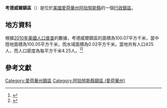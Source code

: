 {{noteTA
|G1=USState
|G2=地名
|G3=Unit
}}
{{Infobox settlement
|official_name            = 考德威爾鎮區
|native_name = Caldwell Township
|settlement_type          = [[行政鎮區|行政鎮區]]
|image_skyline            = 
|imagesize                = 
|image_map                = Map highlighting Caldwell Township, Appanoose County, Iowa.svg
|mapsize                  = 250px
|pushpin_map  =USA Iowa
|pushpin_label = 考德威爾鎮區
|pushpin_label_position   = top
|pushpin_map_caption      = 考德威爾鎮區在愛荷華州的位置
|subdivision_type         = [[世界政區索引|國家]]
|subdivision_type1        = [[美国州份|州份]]
|subdivision_type2        = [[愛荷華州行政区划|縣]]
|subdivision_name         = [[美国|美国]]
|subdivision_name1        = [[愛荷華州|愛荷華州]]
|subdivision_name2        = [[阿珀努斯縣_(愛荷華州)|阿珀努斯縣]]
|elevation_ft             = 997
|elevation_m              = 304
|timezone                 = [[北美中部時區|北美中部時區]]
|area_total_km2           = 100.07
|area_land_km2            = 100.05
|area_water_km2           = 0.02
|area_total_sq_mi         = 
|area_land_sq_mi          = 
|area_water_sq_mi         = 
|population_as_of         = [[2010年美國人口普查|2010]]
|population_footnotes     = 
|population_total         = 425
|population_density_km2   = auto
|population_density_sq_mi = auto
|utc_offset               = -6
|coordinates              = {{coord|40|37|56|N|92|48|44|W|type:city_region:US-AL_source:GNS-enwiki|display=inline,title}}
| coor_pinpoint           = 
| coordinates_footnotes   = 
|timezone_DST             = CDT
|utc_offset_DST           = -5
|postal_code_type         = [[美國郵區編號|郵區編號]]
|postal_code              = 
|area_code                = {{link-en|电话区号641|Area code 641|641}}
|blank_name = [[地名信息系统|GNIS ID]]
|blank_info = 467518
}}
'''考德威爾鎮區'''（{{lang-en|Caldwell Township}}）是位於[[美國|美國]][[愛荷華州|愛荷華州]][[阿珀努斯縣_(愛荷華州)|阿珀努斯縣]]的一個[[行政鎮區|行政鎮區]]。

== 地方資料 ==
根據[[2010年美國人口普查|2010年美國人口普查]]的數據，考德威爾鎮區的面積為100.07平方千米，當中陸地面積為100.05平方千米，而水域面積為0.02平方千米。當地共有人口425人，而人口密度為每平方千米4.25人。<ref name="GR8">{{cite web|url=http://factfinder2.census.gov|publisher=[[美国人口调查局|美国人口调查局]]|accessdate=2011-05-14|title=American FactFinder|archive-date=2013-09-11|archive-url=https://web.archive.org/web/20130911234518/http://factfinder2.census.gov/|dead-url=no}}</ref><ref>{{cite web|url=https://www.citypopulation.de/en/usa/iowa/admin/|title=USA: Iowa (Counties and Townships) - City Population}}</ref>

== 參考文獻 ==
{{reflist}}

{{阿珀努斯縣 (愛荷華州)}}

{{DEFAULTSORT:Caldwell Township}}
[[Category:愛荷華州鎮區|Category:愛荷華州鎮區]]
[[Category:阿珀努斯縣鎮區_(愛荷華州)|Category:阿珀努斯縣鎮區 (愛荷華州)]]

{{Iowa-geo-stub}}
